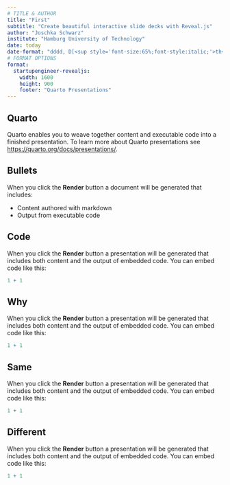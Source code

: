 ```yaml
---
# TITLE & AUTHOR
title: "First"
subtitle: "Create beautiful interactive slide decks with Reveal.js"
author: "Joschka Schwarz"
institute: "Hamburg University of Technology"
date: today
date-format: "dddd, D[<sup style='font-size:65%;font-style:italic;'>th</sup>] [of] MMMM YYYY"
# FORMAT OPTIONS
format: 
  startupengineer-revealjs:
    width: 1600
    height: 900
    footer: "Quarto Presentations"
---
```


## Quarto {data-name="TU Hamburg"}

Quarto enables you to weave together content and executable code into a finished presentation. To learn more about Quarto presentations see <https://quarto.org/docs/presentations/>.


## Bullets {data-name="Studium"}

When you click the **Render** button a document will be generated that includes:

-   Content authored with markdown
-   Output from executable code

## Code {data-name="Forschung und Transfer"}

When you click the **Render** button a presentation will be generated that includes both content and the output of embedded code. You can embed code like this:

```r
1 + 1
```

## Why {data-name="Dekanate"}

When you click the **Render** button a presentation will be generated that includes both content and the output of embedded code. You can embed code like this:

```r
1 + 1
```

## Same {data-name="International"}

When you click the **Render** button a presentation will be generated that includes both content and the output of embedded code. You can embed code like this:

```r
1 + 1
```

## Different {data-state="hide-menubar"}

When you click the **Render** button a presentation will be generated that includes both content and the output of embedded code. You can embed code like this:

```r
1 + 1
```

